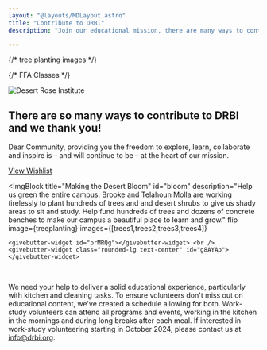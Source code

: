 ```yaml
---
layout: "@layouts/MDLayout.astro"
title: "Contribute to DRBI"
description: "Join our educational mission, there are many ways to contribute"

---
```



{/* tree planting images */}

{/* FFA Classes */}


<link rel="preconnect" href="https://fonts.googleapis.com" />
<link rel="preconnect" href="https://fonts.gstatic.com" crossorigin />
<link href="https://fonts.googleapis.com/css2?family=Zeyada&display=swap" rel="stylesheet" />

 <Image src={drbiimg} alt="Desert Rose Institute"
       class="h-auto max-h-64 w-full   mx-auto object-cover object-center rounded-lg mb-8" />


<script async src="https://widgets.givebutter.com/latest.umd.cjs?acct=1qYQLHeWtFc20ZMq&p=other"></script>



 ## There are so many ways to contribute to DRBI and we thank you!

 Dear Community, providing you the freedom to explore, learn, collaborate and inspire is – and will continue to be – at the heart of our mission.


<ImgBlock title="Our Amazon Wishlist" id="amazon"
  description="Help us gear up for a busy next season. We've got a dozen study retreats planned, but need help gearing up our dorms with pillows, sheets and blankets, shower curtains, a couple instant-pots, a reverse-osmosis filter and a few other items. You can help by purchasing an item form the list and have it shipped directly to us."
  image={amazonimg}>
  <a href="https://www.amazon.com/hz/wishlist/ls/K3TB7OCO64UF/ref=nav_wishlist_lists_1" target="_blank" class="bg-blue-500 hover:bg-blue-700 text-white hover:text-white no-underline hover:underline font-bold py-2 px-4 rounded">View Wishlist</a>
</ImgBlock>


<ImgBlock title="Making the Desert Bloom" id="bloom"
  description="Help us green the entire campus: Brooke and Telahoun Molla are working tirelessly to plant hundreds of trees and and desert shrubs to give us shady areas to sit and study. Help fund hundreds of trees and dozens of concrete benches to make our campus a beautiful place to learn and grow."
  flip
  image={treeplanting}
  images={[trees1,trees2,trees3,trees4]}
  >
    <givebutter-widget id="prMRQg"></givebutter-widget> <br />
    <givebutter-widget class="rounded-lg text-center" id="g8AYAp"></givebutter-widget>
</ImgBlock>





<ImgBlock title="Firm Foundation Winter School" id="ffa"
  description="Desert Rose is the perfect winter retreat for study and reflection. Every year we host church groups for Bible studies -- and it would be a shame if we didn't have this for our own community. Where else can Baha'is go to study the Íqán, Gleanings, God Passes By and the Dawn-Breakers? Let's become better teachers together by teaching ourselves first. This is the “firm foundation” program."
  images={[ffa1,ffa2,ffa3,ffa4,ffa5,ffa6,ffa7,ffa8]}
  image={ffastudy}>
    <givebutter-widget id="gBA2OL"></givebutter-widget> <br />
    <givebutter-widget id="gJBA8g"></givebutter-widget>
</ImgBlock>




<ImgBlock title="Help DRBI Grow!" id="growth"
  description="Desert Rose is presently 100% volunteer and we are struggling to be a model of self-sufficiency. Sometimes this means that our facilities are not as gold-plated as other heavily-subsidized schools. But that is OK with us! We want to be a model of adding value to the community rather than being a burden to the fund. Our revenue is derived from our hosting and accomodations, between our own programs. Help us grow those accomodations!"
  flip
  image={campsite}>
     <givebutter-widget id="g6dwxj"></givebutter-widget>
</ImgBlock>




<ImgBlock title="Seeking Work-Study Volunteers!" id="volunteer"
  description=""
  image={dbkitchen}>
     We need your help to deliver a solid educational experience, particularly with kitchen and cleaning tasks. To ensure volunteers don't miss out on educational content, we've created a schedule allowing for both. Work-study volunteers can attend all programs and events, working in the kitchen in the mornings and during long breaks after each meal. If interested in work-study volunteering starting in October 2024, please contact us at <a href="mailto:info@drbi.org" class="text-blue-500">info@drbi.org</a>.
</ImgBlock>







